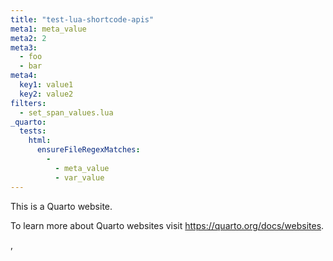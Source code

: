 ```yaml
---
title: "test-lua-shortcode-apis"
meta1: meta_value
meta2: 2
meta3:
  - foo
  - bar
meta4:
  key1: value1
  key2: value2
filters:
  - set_span_values.lua
_quarto:
  tests:
    html:
      ensureFileRegexMatches:
        -
          - meta_value
          - var_value
---
```


This is a Quarto website.

To learn more about Quarto websites visit <https://quarto.org/docs/websites>.

[]{#span1}, []{#span2}